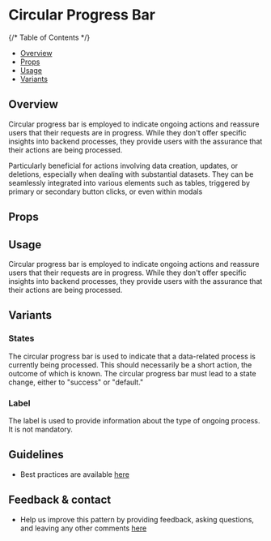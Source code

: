 
<Meta of={CircularProgressBarStories} />

# Circular Progress Bar

{/* Table of Contents */}

* [Overview](#overview)
* [Props](#props)
* [Usage](#usage)
* [Variants](#variants)

## Overview

Circular progress bar is employed to indicate ongoing actions and reassure users that their requests are in progress. While they don't offer specific insights into backend processes, they provide users with the assurance that their actions are being processed.

Particularly beneficial for actions involving data creation, updates, or deletions, especially when dealing with substantial datasets. They can be seamlessly integrated into various elements such as tables, triggered by primary or secondary button clicks, or even within modals


<Canvas of={CircularProgressBarStories.Default} >
</Canvas>

## Props

<Controls />

## Usage

Circular progress bar is employed to indicate ongoing actions and reassure users that their requests are in progress. While they don't offer specific insights into backend processes, they provide users with the assurance that their actions are being processed.

## Variants

### States

The circular progress bar is used to indicate that a data-related process is currently being processed. This should necessarily be a short action, the outcome of which is known. The circular progress bar must lead to a state change, either to "success" or "default."

<Canvas of={CircularProgressBarStories.States} >
</Canvas>

### Label

The label is used to provide information about the type of ongoing process. It is not mandatory.

<Canvas of={CircularProgressBarStories.WithLabel} >
</Canvas>

## Guidelines

* Best practices are available [here](https://zeroheight.com/9b39bb2a0/p/1803fd-circular-progress-bar/b/75c0d1)

## Feedback & contact

* Help us improve this pattern by providing feedback, asking questions, and leaving any other comments [here](https://github.com/bouygues-construction/design-system-bycn/issues/new)
